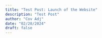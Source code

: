 ```yaml
---
title: "Test Post: Launch of the Website"
description: "Test Post"
author: "Cov Adj"
date: "02/28/2024"
draft: false
---
```

